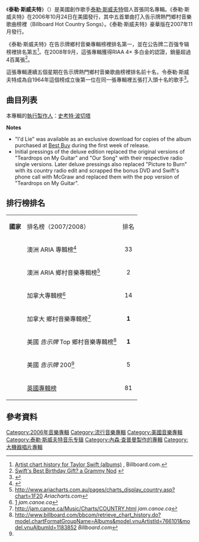 {{noteTA
|G1=Music
|G2=Show
|G3=Taylor Swift
|1=Taylor Swift
}}
{{Infobox album <!-- See Wikipedia:WikiProject_Albums -->
| Name          = 泰勒·斯威夫特
| Original_name = ''{{lang|en|Taylor Swift}}''
| Type          = Studio
| Artist        = [[泰勒·斯威夫特|泰勒·斯威夫特]]
| Cover         = Taylor Swift album.jpg
| Alt           =
| Released      = 2006年10月24日
| Recorded      = 2005年
| Studio     = {{flatlist|
*The Castles Studios
*[[Quad_Studios_Nashville|Quad Studios-A]]
*Sound Cottage
*Sound Emporium<ref name="liner" />}}
| Genre         = {{flatlist|
* [[乡村音乐|乡村]]}}
| Length        = 53:30
| Label         = [[大机器唱片|大机器]]
| Producer      = {{flatlist|
* [[内森·查普曼|内森·查普曼]]
* {{le|罗伯特·埃利斯·奥罗尔|Robert Ellis Orrall}}}}
| Next album    = 《{{le|季節之聲：泰勒·斯威夫特假日收藏|The Taylor Swift Holiday Collection|斯威夫特假日收藏}}》<br/>（2007年）
| Misc          = {{Singles
| Name          = 泰勒·斯威夫特
| Type          = Studio
| Single 1      = [[蒂姆·麦格劳_(歌曲)|蒂姆·麦格劳]]
| Single 1 date = 2006年6月19日
| Single 2      = [[泪洒吉他|泪洒吉他]]
| Single 2 date = 2007年2月19日
| Single 3      = [[我们的歌_(泰勒·斯威夫特歌曲)|我们的歌]]
| Single 3 date = 2007年9月9日
| Single 4      = [[烧掉的回忆|烧掉的回忆]]
| Single 4 date = 2008年2月3日
| Single 5      = [[本应拒绝|本应拒绝]]
| Single 5 date = 2008年5月18日}}
|This album=《'''泰勒·斯威夫特'''》<br/>（2006年）}}

《'''泰勒·斯威夫特'''》（{{lang-en|''Taylor Swift''}}）是美國創作歌手[[泰勒·斯威夫特|泰勒·斯威夫特]]個人首張同名專輯。《泰勒·斯威夫特》在2006年10月24日在美國發行，其中五首單曲打入告示牌熱門鄉村音樂歌曲榜裡（Billboard Hot Country Songs）。《泰勒·斯威夫特》豪華版在2007年11月發行。

《泰勒·斯威夫特》在告示牌鄉村音樂專輯榜裡排名第一，並在公告牌二百强专辑榜裡排名第五<ref>[http://www.billboard.com/bbcom/retrieve_chart_history.do?model.chartFormatGroupName=Albums&model.vnuArtistId=766101&model.vnuAlbumId=800385 Artist chart history for Taylor Swift (albums)] {{Wayback|url=http://www.billboard.com/bbcom/retrieve_chart_history.do?model.chartFormatGroupName=Albums&model.vnuArtistId=766101&model.vnuAlbumId=800385 |date=20080911213337 }}, Billboard.com.</ref>。在2008年9月，這張專輯獲得RIAA 4× 多白金的認證，銷量超過4百萬張<ref>[http://ap.google.com/article/ALeqM5gBAop9LQvG2u54XUgFhZVhUoeiygD8TBVA3G0 Swift's Best Birthday Gift? a Grammy Nod] {{webarchive|url=https://web.archive.org/web/20071209031056/http://ap.google.com/article/ALeqM5gBAop9LQvG2u54XUgFhZVhUoeiygD8TBVA3G0 |date=2007-12-09 }}</ref>。

這張專輯連續五個星期在告示牌熱門鄉村音樂歌曲榜裡排名前十名，令泰勒·斯威夫特成為自1964年這個榜成立後第一位在同一張專輯裡五張打入頭十名的歌手<ref>{{Cite web |url=http://www.billboard.com/bbcom/chart_beat/bonus_display.jsp?vnu_content_id=1003826481 |title=Chart Beat: Michael Buble, ABBA, Taylor Swift<!-- Bot generated title --> |accessdate=2008-09-14 |archive-date=2008-09-11 |archive-url=https://web.archive.org/web/20080911234704/http://www.billboard.com/bbcom/chart_beat/bonus_display.jsp?vnu_content_id=1003826481 |dead-url=no }}</ref>。

== 曲目列表 ==
本專輯的[[執行製作人|執行製作人]]：[[史考特·波切塔|史考特·波切塔]]{{tracklist
| headline          = 标准版<ref name=itunes>{{cite web|url=https://itunes.apple.com/us/album/taylor-swift-bonus-track-version/id275621626|title=Taylor Swift (Bonus Track Version)|work=[[iTunes_Store|iTunes Store]]|publisher=[[Apple,_Inc.|Apple, Inc]]|accessdate=2006-10-24|archive-date=2016-09-10|archive-url=https://web.archive.org/web/20160910095540/https://itunes.apple.com/us/album/taylor-swift-bonus-track-version/id275621626|dead-url=no}}</ref><ref>{{cite web|url=https://www.amazon.com/Taylor-Swift/dp/B0014I4KH6/|title=Taylor Swift: Taylor Swift|publisher=[[Amazon.com|Amazon.com]] (US) Amazon.com Inc|accessdate=2013-01-25|archive-date=2013-02-20|archive-url=https://web.archive.org/web/20130220083054/http://www.amazon.com/Taylor-Swift/dp/B0014I4KH6|dead-url=no}}</ref>
| total_length = 40:28
| title1            = [[蒂姆·麦格劳_(歌曲)|蒂姆·麦格劳]]<br/>Tim McGraw
| writer1           = {{hlist|[[泰勒·斯威夫特|泰勒·斯威夫特]]|[[利茲·羅斯|利茲·羅斯]]}}
| length1           = 3:54

| title2            = [[烧掉的回忆|烧掉的回忆]]<br/>Picture to Burn
| writer2           = {{hlist|斯威夫特|羅斯}}
| length2           = 2:55

| title3            = [[泪洒吉他|泪洒吉他]]<br/>Teardrops on My Guitar
| writer3           = {{hlist|斯威夫特|羅斯}}
| length3           = 3:35

| title4            = 一席之地<br/>A Place in This World
| writer4           = {{hlist|斯威夫特|{{le|罗伯特·埃利斯·奥罗尔|Robert Ellis Orrall}}|[[安杰洛·佩特拉利亚|安杰洛·佩特拉利亚]]}}
| length4           = 3:22

| title5            = 你给的冷漠<br/>Cold as You
| writer5           = {{hlist|斯威夫特|羅斯}}
| length5           = 4:01

| title6            = -{zh-cn:局外人;zh-tw:外面}-<br/>The Outside
| writer6           = 泰勒·斯威夫特
| length6           = 3:29

| title7            = 面带微笑<br/>Tied Together with a Smile
| writer7           = {{hlist|斯威夫特|羅斯}}
| length7           = 4:11

| title8            = 保持美丽<br/>Stay Beautiful
| writer8           = {{hlist|斯威夫特|羅斯}}
| length8           = 3:58

| title9            = [[本应拒绝|本应拒绝]]<br/>Should've Said No
| writer9           = 泰勒·斯威夫特
| length9           = 4:04

| title10           = 玛丽之歌（哦，天啊）<br/>Mary's Song (Oh My My My)
| writer10          = {{hlist|斯威夫特|羅斯|布赖恩·马赫}}
| length10          = 3:35

| title11           = [[我们的歌_(泰勒·斯威夫特歌曲)|我们的歌]]<br/>Our Song
| writer11          = 泰勒·斯威夫特
| length11          = 3:24
}}

{{tracklist
| collapsed         = yes
| headline          = 数字版 – 加值曲
| title12           = I'd Lie
| writer12          = 泰勒·斯威夫特
| length12          = 3:40
}}

{{tracklist
| collapsed         = yes
| headline          = 加强版 – 附加影像
| title1            = Tim McGraw
| length1           = 4:00

| title2            = Taylor's {{le|Grand Ole Opry|Grand Ole Opry}} Debut
| length2           = 2:56
}}

{{tracklist
| collapsed         = yes
| headline          = 2008年重发行版 – 加值曲
| title12           = 只有和你在一起才是我自己<br/>I'm Only Me When I'm with You
| writer12          = {{hlist|斯威夫特|奥罗尔|佩特拉利亚}}
| length12          = 3:35

| title13           = 隐形的爱<br/>Invisible
| writer13          = {{hlist|斯威夫特|奥罗尔}}
| length13          = 3:26

| title14           = 善良的心<br/>A Perfectly Good Heart
| writer14          = {{hlist|斯威夫特|{{le|布雷特·詹姆斯|Brett James}}|{{le|特洛伊·韦尔斯|Troy Verges}}}}
| length14          = 3:42

| title15           = 泪洒吉他 <small>（流行混音版）</small><br/>Teardrops on My Guitar <small>(pop version)</small>
| writer15 = {{hlist|斯威夫特|罗斯}}
| length15          = 2:58
}}

{{tracklist
| collapsed         = yes
| headline          = 2008年重发行版 – 加值视频
| title1            = Tim McGraw
| length1           = 4:00

| title2            = Teardrops on My Guitar
| length2           = 3:45
}}

{{tracklist
| collapsed         = yes
| headline          = 豪华版 – 加值曲
| title12           = 只有和你在一起才是我自己<br/>I'm Only Me When I'm with You
| writer12          = {{hlist|斯威夫特|奥罗尔|佩特拉利亚}}
| length12          = 3:35

| title13           = 隐形的爱<br/>Invisible
| writer13          = {{hlist|斯威夫特|奥罗尔}}
| length13          = 3:26

| title14           = 善良的心<br/>A Perfectly Good Heart
| writer14          = {{hlist|斯威夫特|詹姆斯|韦尔斯}}
| length14          = 3:42

| title15           = Taylor Swift's 1st Phone Call with [[Tim_McGraw|Tim McGraw]]
| length15          = 4:44
}}

{{tracklist
| collapsed         = yes
| headline          = 豪华版 – 加值DVD
| title1            = Tim McGraw <small>(music video)</small>
| length1           = 4:00

| title2            = Tim McGraw <small>(Live at Grand Ole Opry)</small>
| length2           = 2:56

| title3            = Tim McGraw <small>(Live at {{le|雅虎音乐|Yahoo! Music|Yahoo! Music}})</small>
| length3           = 4:05

| title4            = Teardrops on My Guitar <small>(music video)</small>
| length4           = 3:45

| title5            = Teardrops on My Guitar <small>(behind the scenes)</small>
| length5           = 4:16

| title6            = Our Song <small>(music video)</small>
| length6           = 3:30

| title7            = Our Song <small>(behind the scenes)</small>
| length7           = 11:30

| title8            = A Place in This World <small>({{le|Great American Country|Great American Country|GAC}} ''Short Cut'' series)</small>
| length8           = 21:48

| title9            = Picture to Burn <small>(CMT's unplugged at 330 sessions video performance)</small>
| length9           = 3:14

| title10           = Taylor's Home Movie
| length10          = 5:40
}}

{{tracklist
| collapsed         = yes
| headline          = [[塔吉特百货|塔吉特]]豪华版 – 加值DVD
| title11           = Taylor's Performance on the {{le|Soul2Soul II Tour|Soul2Soul II Tour|Tim McGraw and Faith Hill Tour 2007}}
| length11          = 10:12
}}

{{tracklist
| collapsed         = yes
| headline          = 卡拉OK特辑 （CD/DVD）<ref>{{cite web|url=https://www.amazon.com/Taylor-Swift/dp/B001NJY5Y4/|title=Taylor Swift: Taylor Swift|publisher=[[Amazon.com|Amazon.com]] (US) Amazon.com Inc|accessdate=2013-01-25|archive-date=2012-12-18|archive-url=https://web.archive.org/web/20121218031103/http://www.amazon.com/Taylor-Swift/dp/B001NJY5Y4|dead-url=no}}</ref>
| title1            = 蒂姆·麦格劳<br/>Tim McGraw
| writer1           = {{hlist|斯威夫特|罗斯}}
| length1           = 3:52

| title2            = 烧掉的回忆<br/>Picture to Burn
| writer2           = {{hlist|斯威夫特罗斯}}
| length2           = 2:57

| title3            = 泪洒吉他<br/>Teardrops on My Guitar
| writer3           = {{hlist|斯威夫特|罗斯}}
| length3           = 3:24

| title4            = 一席之地<br/>A Place in This World
| writer4           = {{hlist|斯威夫特|奥罗尔|佩特拉利亚}}
| length4           = 3:22

| title5            = 你给的冷漠<br/>Cold as You
| writer5           = {{hlist|斯威夫特|罗斯}}
| length5           = 4:01

| title6            =  -{zh-cn:局外人;zh-tw:外面}-<br/>The Outside
| writer6           = 泰勒·斯威夫特
| length6           = 3:27

| title7            = 面带微笑<br/>Tied Together with a Smile
| writer7           = {{hlist|斯威夫特|罗斯}}
| length7           = 4:11

| title8            = 保持美丽<br/>Stay Beautiful
| writer8           = {{hlist|斯威夫特|罗斯}}
| length8           = 3:58

| title9            = 本应拒绝<br/>Should've Said No
| writer9           = 泰勒·斯威夫特
| length9           = 4:04

| title10           = 玛丽之歌（哦，天啊）<br/>Mary's Song (Oh My My My)
| writer10          = {{hlist|斯威夫特|罗斯|马赫}}
| length10          = 3:35

| title11           = 我们的歌<br/>Our Song
| writer11          = 泰勒·斯威夫特
| length11          = 3:27

| title12           = 只有和你在一起才是我自己<br/>I'm Only Me When I'm with You
| writer12          = {{hlist|斯威夫特|奥罗尔|佩特拉利亚}}
| length12          = 3:33

| title13           = 隐形的爱<br/>Invisible
| writer13          = {{hlist|斯威夫特|奥罗尔}}
| length13          = 3:24

| title14           = 善良的心<br/>A Perfectly Good Heart
| writer14          = {{hlist|斯威夫特|詹姆斯|韦尔斯}}
| length14          = 3:42
}}

'''Notes'''
*"I'd Lie" was available as an exclusive download for copies of the album purchased at [[Best_Buy|Best Buy]] during the first week of release.
*Initial pressings of the deluxe edition replaced the original versions of "Teardrops on My Guitar" and "Our Song" with their respective radio single versions. Later deluxe pressings also replaced "Picture to Burn" with its country radio edit and scrapped the bonus DVD and Swift's phone call with McGraw and replaced them with the pop version of "Teardrops on My Guitar".

== 排行榜排名 ==
{{col-begin}}
{{col-2}}
{| class="wikitable"
|align="center"|'''國家'''
!align="left"| 排名榜（2007/2008）
!align="left"|排名<br />
|-
|align="center"|{{flagicon|Australia}}
|align="left"| 澳洲 ARIA 專輯榜<ref>{{Cite web |url=http://pandora.nla.gov.au/pan/23790/20090320-0000/issue992.pdf |title=存档副本 |accessdate=2012-06-09 |archive-date=2019-01-23 |archive-url=https://web.archive.org/web/20190123031555/http://pandora.nla.gov.au/pan/23790/20090320-0000/issue992.pdf |dead-url=no }}</ref>
|align="center"|33
|-
|align="center"|{{flagicon|Australia}}
|align="left"| 澳洲 ARIA 鄉村音樂專輯榜<ref>[http://www.ariacharts.com.au/pages/charts_display_country.asp?chart=1F20 http://www.ariacharts.com.au/pages/charts_display_country.asp?chart=1F20] {{WebCite|url=https://www.webcitation.org/5oGK8wG4e?url=http://www.ariacharts.com.au/pages/charts_display_country.asp?chart=1F20 |date=20100316030156 |dateformat=iso }} ''Ariacharts.com''</ref>
|align="center"|2
|-
|align="center"|{{flagicon|Canada}}
|align="left"| 加拿大專輯榜<ref>[http://jam.canoe.ca/Music/Charts/ALBUMS.html] {{Wayback|url=http://jam.canoe.ca/Music/Charts/ALBUMS.html |date=20081217063910 }} ''jam.canoe.ca''</ref>
|align="center"|14
|-
|align="center"|{{flagicon|Canada}}
|align="left"| 加拿大 鄉村音樂專輯榜<ref>[http://jam.canoe.ca/Music/Charts/COUNTRY.html http://jam.canoe.ca/Music/Charts/COUNTRY.html] {{Wayback|url=http://jam.canoe.ca/Music/Charts/COUNTRY.html |date=20080608203443 }} ''jam.canoe.ca''</ref>
|align="center"|'''1'''
|-
|align="center"|{{flagicon|US}}
|align="left"| 美國 ''告示牌'' Top 鄉村音樂專輯榜<ref name="billboard.com">[http://www.billboard.com/bbcom/retrieve_chart_history.do?model.chartFormatGroupName=Albums&model.vnuArtistId=766101&model.vnuAlbumId=1183852 http://www.billboard.com/bbcom/retrieve_chart_history.do?model.chartFormatGroupName=Albums&model.vnuArtistId=766101&model.vnuAlbumId=1183852] {{Wayback|url=http://www.billboard.com/bbcom/retrieve_chart_history.do?model.chartFormatGroupName=Albums&model.vnuArtistId=766101&model.vnuAlbumId=1183852 |date=20081227014159 }} ''Billboard.com''</ref>
|align="center"|'''1'''
|-
|align="center"|{{flagicon|US}}
|align="left"| 美國 ''告示牌'' 200<ref name="billboard.com"/>
|align="center"|5
|-
|align="center"|{{flagicon|UK}}
|align="left"|[[英國專輯榜|英國專輯榜]]
|align="center"|81
|}
{{col-end}}

== 參考資料 ==
{{Portal|音乐}}
{{reflist}}

[[Category:2006年音樂專輯|Category:2006年音樂專輯]]
[[Category:流行音樂專輯|Category:流行音樂專輯]]
[[Category:美國音樂專輯|Category:美國音樂專輯]]
[[Category:泰勒·斯威夫特音乐专辑|Category:泰勒·斯威夫特音乐专辑]]
[[Category:內森·查普曼製作的專輯|Category:內森·查普曼製作的專輯]]
[[Category:大機器唱片專輯|Category:大機器唱片專輯]]
{{Taylor Swift}}